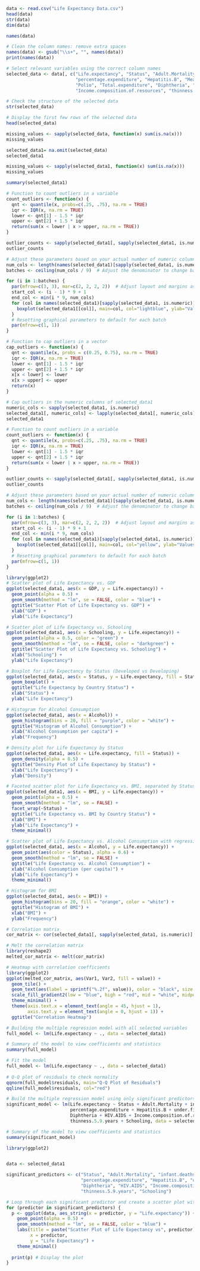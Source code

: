 ```r
data <- read.csv("Life Expectancy Data.csv")
head(data)
str(data)
dim(data)
```

```r
names(data)
```

```r
# Clean the column names: remove extra spaces
names(data) <- gsub("\\s+", "", names(data))
print(names(data))
```
```r
# Select relevant variables using the correct column names
selected_data <- data[, c("Life.expectancy", "Status", "Adult.Mortality", "infant.deaths", "Alcohol", 
                          "percentage.expenditure", "Hepatitis.B", "Measles", "BMI", "under.five.deaths", 
                          "Polio", "Total.expenditure", "Diphtheria", "HIV.AIDS", "GDP", 
                          "Income.composition.of.resources", "thinness..1.19.years", "thinness.5.9.years", "Schooling")]

# Check the structure of the selected data
str(selected_data)

# Display the first few rows of the selected data
head(selected_data)
```
```r
missing_values <- sapply(selected_data, function(x) sum(is.na(x)))
missing_values
```


```r
selected_data1= na.omit(selected_data)
selected_data1
```


```r
missing_values <- sapply(selected_data1, function(x) sum(is.na(x)))
missing_values
```
```r
summary(selected_data1)
```

```r
# Function to count outliers in a variable
count_outliers <- function(x) {
  qnt <- quantile(x, probs=c(.25, .75), na.rm = TRUE)
  iqr <- IQR(x, na.rm = TRUE)
  lower <- qnt[1] - 1.5 * iqr
  upper <- qnt[2] + 1.5 * iqr
  return(sum(x < lower | x > upper, na.rm = TRUE))
}

outlier_counts <- sapply(selected_data1[, sapply(selected_data1, is.numeric)], count_outliers)
outlier_counts


```
```r
# Adjust these parameters based on your actual number of numeric columns
num_cols <- length(names(selected_data1)[sapply(selected_data1, is.numeric)])
batches <- ceiling(num_cols / 9)  # Adjust the denominator to change batch size

for (i in 1:batches) {
  par(mfrow=c(3, 3), mar=c(2, 2, 2, 2))  # Adjust layout and margins as necessary
  start_col <- (i - 1) * 9 + 1
  end_col <- min(i * 9, num_cols)
  for (col in names(selected_data1)[sapply(selected_data1, is.numeric)][start_col:end_col]) {
    boxplot(selected_data1[[col]], main=col, col="lightblue", ylab="Values", xlab=col, cex.axis=0.7, cex.main=0.8)
  }
  # Resetting graphical parameters to default for each batch
  par(mfrow=c(1, 1))
}


```
```r
# Function to cap outliers in a vector
cap_outliers <- function(x) {
  qnt <- quantile(x, probs = c(0.25, 0.75), na.rm = TRUE)
  iqr <- IQR(x, na.rm = TRUE)
  lower <- qnt[1] - 1.5 * iqr
  upper <- qnt[2] + 1.5 * iqr
  x[x < lower] <- lower
  x[x > upper] <- upper
  return(x)
}

# Cap outliers in the numeric columns of selected_data1
numeric_cols <- sapply(selected_data1, is.numeric)
selected_data1[, numeric_cols] <- lapply(selected_data1[, numeric_cols], cap_outliers)
selected_data1
```
```r
# Function to count outliers in a variable
count_outliers <- function(x) {
  qnt <- quantile(x, probs=c(.25, .75), na.rm = TRUE)
  iqr <- IQR(x, na.rm = TRUE)
  lower <- qnt[1] - 1.5 * iqr
  upper <- qnt[2] + 1.5 * iqr
  return(sum(x < lower | x > upper, na.rm = TRUE))
}

outlier_counts <- sapply(selected_data1[, sapply(selected_data1, is.numeric)], count_outliers)
outlier_counts
```
```r
# Adjust these parameters based on your actual number of numeric columns
num_cols <- length(names(selected_data1)[sapply(selected_data1, is.numeric)])
batches <- ceiling(num_cols / 9)  # Adjust the denominator to change batch size

for (i in 1:batches) {
  par(mfrow=c(3, 3), mar=c(2, 2, 2, 2))  # Adjust layout and margins as necessary
  start_col <- (i - 1) * 9 + 1
  end_col <- min(i * 9, num_cols)
  for (col in names(selected_data1)[sapply(selected_data1, is.numeric)][start_col:end_col]) {
    boxplot(selected_data1[[col]], main=col, col="yellow", ylab="Values", xlab=col, cex.axis=0.7, cex.main=0.8)
  }
  # Resetting graphical parameters to default for each batch
  par(mfrow=c(1, 1))
}

```



```r
library(ggplot2)
# Scatter plot of Life Expectancy vs. GDP
ggplot(selected_data1, aes(x = GDP, y = Life.expectancy)) +
  geom_point(alpha = 0.5) +
  geom_smooth(method = "lm", se = FALSE, color = "blue") +
  ggtitle("Scatter Plot of Life Expectancy vs. GDP") +
  xlab("GDP") +
  ylab("Life Expectancy")
```

```r
# Scatter plot of Life Expectancy vs. Schooling
ggplot(selected_data1, aes(x = Schooling, y = Life.expectancy)) +
  geom_point(alpha = 0.5, color = "green") +
  geom_smooth(method = "lm", se = FALSE, color = "darkgreen") +
  ggtitle("Scatter Plot of Life Expectancy vs. Schooling") +
  xlab("Schooling") +
  ylab("Life Expectancy")

```

```r
# Boxplot for Life Expectancy by Status (Developed vs Developing)
ggplot(selected_data1, aes(x = Status, y = Life.expectancy, fill = Status)) +
  geom_boxplot() +
  ggtitle("Life Expectancy by Country Status") +
  xlab("Status") +
  ylab("Life Expectancy")

```
```r
# Histogram for Alcohol Consumption
ggplot(selected_data1, aes(x = Alcohol)) +
  geom_histogram(bins = 20, fill = "purple", color = "white") +
  ggtitle("Histogram of Alcohol Consumption") +
  xlab("Alcohol Consumption per capita") +
  ylab("Frequency")

```
```r
# Density plot for Life Expectancy by Status
ggplot(selected_data1, aes(x = Life.expectancy, fill = Status)) +
  geom_density(alpha = 0.5) +
  ggtitle("Density Plot of Life Expectancy by Status") +
  xlab("Life Expectancy") +
  ylab("Density")

```
```r
# Faceted scatter plot for Life Expectancy vs. BMI, separated by Status
ggplot(selected_data1, aes(x = BMI, y = Life.expectancy)) +
  geom_point(alpha = 0.5) +
  geom_smooth(method = "lm", se = FALSE) +
  facet_wrap(~Status) +
  ggtitle("Life Expectancy vs. BMI by Country Status") +
  xlab("BMI") +
  ylab("Life Expectancy") +
  theme_minimal()

```
```r
# Scatter plot of Life Expectancy vs. Alcohol Consumption with regression line
ggplot(selected_data1, aes(x = Alcohol, y = Life.expectancy)) +
  geom_point(aes(color = Status), alpha = 0.6) +
  geom_smooth(method = "lm", se = FALSE) +
  ggtitle("Life Expectancy vs. Alcohol Consumption") +
  xlab("Alcohol Consumption (per capita)") +
  ylab("Life Expectancy") +
  theme_minimal()

```


```r
# Histogram for BMI
ggplot(selected_data1, aes(x = BMI)) +
  geom_histogram(bins = 20, fill = "orange", color = "white") +
  ggtitle("Histogram of BMI") +
  xlab("BMI") +
  ylab("Frequency")
```
```r
# Correlation matrix
cor_matrix <- cor(selected_data1[, sapply(selected_data1, is.numeric)], use = "complete.obs")

# Melt the correlation matrix
library(reshape2)
melted_cor_matrix <- melt(cor_matrix)

# Heatmap with correlation coefficients
library(ggplot2)
ggplot(melted_cor_matrix, aes(Var1, Var2, fill = value)) +
  geom_tile() +
  geom_text(aes(label = sprintf("%.2f", value)), color = "black", size = 3) +
  scale_fill_gradient2(low = "blue", high = "red", mid = "white", midpoint = 0) +
  theme_minimal() +
  theme(axis.text.x = element_text(angle = 45, hjust = 1),
        axis.text.y = element_text(angle = 0, hjust = 1)) +
  ggtitle("Correlation Heatmap")


```
```r
# Building the multiple regression model with all selected variables
full_model <- lm(Life.expectancy ~ ., data = selected_data1)

# Summary of the model to view coefficients and statistics
summary(full_model)

```
```r
# Fit the model
full_model <- lm(Life.expectancy ~ ., data = selected_data1)
     
# Q-Q plot of residuals to check normality
qqnorm(full_model$residuals, main="Q-Q Plot of Residuals")
qqline(full_model$residuals, col="red")

```
```r
# Build the multiple regression model using only significant predictors
significant_model <- lm(Life.expectancy ~ Status + Adult.Mortality + infant.deaths + 
                        percentage.expenditure + Hepatitis.B + under.five.deaths +
                        Diphtheria + HIV.AIDS + Income.composition.of.resources +
                        thinness.5.9.years + Schooling, data = selected_data1)

# Summary of the model to view coefficients and statistics
summary(significant_model)

```

```r
library(ggplot2)


data <- selected_data1 

significant_predictors <- c("Status", "Adult.Mortality", "infant.deaths", 
                            "percentage.expenditure", "Hepatitis.B", "under.five.deaths", 
                            "Diphtheria", "HIV.AIDS", "Income.composition.of.resources", 
                            "thinness.5.9.years", "Schooling")

# Loop through each significant predictor and create a scatter plot with a regression line
for (predictor in significant_predictors) {
  p <- ggplot(data, aes_string(x = predictor, y = "Life.expectancy")) + 
    geom_point(alpha = 0.5) + 
    geom_smooth(method = "lm", se = FALSE, color = "blue") +
    labs(title = paste("Scatter Plot of Life Expectancy vs", predictor),
         x = predictor,
         y = "Life Expectancy") +
    theme_minimal()
  
  print(p) # Display the plot
}

```















